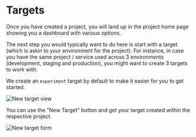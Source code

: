 # Targets

Once you have created a project, you will land up in the project home page showing you a dashboard with various options.

The next step you would typically want to do here is start with a target (which is askin to your environment for the project). For instance, in case you have the same project / service used across 3 environments (development, staging and production), you might want to create 3 targets to work with.

We create an `experiment` target by default to make it easier for you to get started.

![New target view](/new-target-view.png)

You can use the "New Target" button and get your target created within the respective project.

![New target form](/new-target-form.png)
